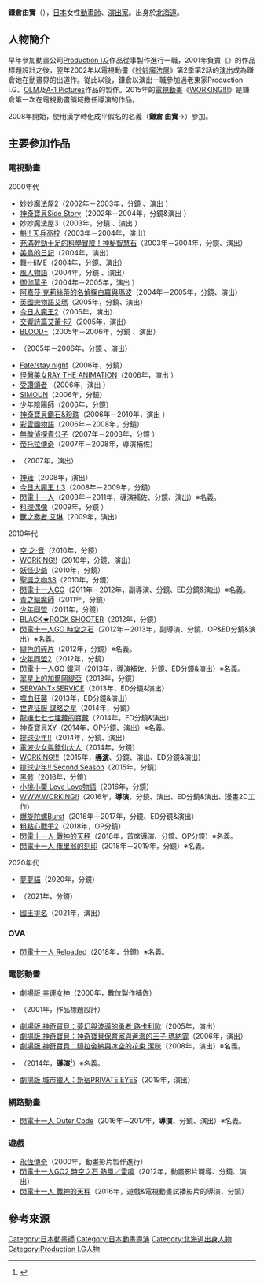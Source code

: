 {{multiple issues|
{{Notability Unreferenced|time=2016-08-11T06:17:24+00:00}}
{{Primarysources|time=2016-08-11T06:17:24+00:00}}
}}
{{noteTA|G1=Anime}}
{{Japanese|japanese=鎌倉 由実|kana=かまくら ゆみ|romaji=Kamakura Yumi}}
'''鎌倉由實'''（{{lang-ja|鎌倉 由実／かまくら ゆみ}}{{bd|||}}），[[日本|日本]]女性[[動畫師|動畫師]]、[[戲劇|演出家]]。出身於[[北海道|北海道]]。

== 人物簡介 ==
早年參加動畫公司[[Production_I.G|Production I.G]]作品從事製作進行一職，2001年負責《{{link-ja|櫻花大戰 活動寫真|サクラ大戦 活動写真}}》的作品標題設計之後，翌年2002年以電視動畫《[[妙妙魔法屋|妙妙魔法屋]]》第2季第2話的[[戲劇|演出]]成為鎌倉她在動畫界的出道作。從此以後，鎌倉以演出一職參加過老東家Production I.G、[[OLM|OLM]]及[[A-1_Pictures|A-1 Pictures]]作品的製作。2015年的[[電視動畫|電視動畫]]《[[WORKING!!_(網絡漫畫)|WORKING!!!]]》是鎌倉第一次在電視動畫領域擔任導演的作品。

2008年開始，使用漢字轉化成平假名的名義（'''鎌倉 由實'''→'''{{lang|ja|かまくら ゆみ}}'''）參加。

== 主要參加作品 ==
=== 電視動畫 ===
; 2000年代
* [[妙妙魔法屋|妙妙魔法屋2]]（2002年－2003年，[[分鏡|分鏡]]<!--第2、12、18、23話-->、[[戲劇|演出]]<!--第12、18、23話-->）
* [[週刊神奇寶貝放送局|神奇寶貝Side Story]]（2002年－2004年，分鏡&演出<!--第11、14話-->）
* 妙妙魔法屋3（2003年，分鏡<!--第2、10、16、21話-->、演出<!--第2、4、16、21、24話-->）
* [[魁！！天兵高校|魁!! 天兵高校]]（2003年－2004年，演出）
* [[神秘智慧石|充滿幹勁十足的科學冒險！神秘智慧石]]（2003年－2004年，分鏡、演出）
* [[美鳥的日記|美鳥的日記]]（2004年，演出）
* [[舞-HiME|舞-HiME]]（2004年，分鏡、演出）
* [[風人物語|風人物語]]（2004年，分鏡<!--第4、8話-->、演出）
* [[御伽草子_(動畫)|御伽草子]]（2004年－2005年，演出<!--第20、25話-->）
* [[阿嘉莎·克莉絲蒂的名偵探白羅與瑪波|阿嘉莎·克莉絲蒂的名偵探白羅與瑪波]]（2004年－2005年，分鏡、演出）
* [[艾瑪_(漫畫)|英國戀物語艾瑪]]（2005年，分鏡、演出）
* [[魔之系列|今日大魔王2]]（2005年，演出）
* [[交響詩篇|交響詩篇艾蕾卡7]]（2005年，演出）
* [[血戰|BLOOD+]]（2005年－2006年，分鏡<!--第37話-->、演出）
* {{link-ja|IGPX|IGPX}}（2005年－2006年，分鏡<!--第9話-->、演出）
* [[Fate/stay_night|Fate/stay night]]（2006年，分鏡）
* [[怪醫美女RAY|怪醫美女RAY THE ANIMATION]]（2006年，演出<!--第9話-->）
* [[傳頌之物|受讚頌者]] （2006年，演出<!--第4話-->）
* [[SIMOUN|SIMOUN]]（2006年，分鏡）
* [[少年陰陽師|少年陰陽師]]（2006年，分鏡）
* [[神奇寶貝鑽石&珍珠|神奇寶貝鑽石&珍珠]]（2006年－2010年，演出<!--第89話-->）
* [[彩雲國物語|彩雲國物語]]（2006年－2008年，分鏡）
* [[無敵偵探貴公子|無敵偵探貴公子]]（2007年－2008年，分鏡<!--第6話-->）
* [[拯救德爾托拉|帝托拉傳奇]]（2007年－2008年，導演補佐）
* {{link-ja|新勇者萊汀|REIDEEN}}（2007年，演出）
* [[神薙|神薙]]（2008年，演出）
* [[魔之系列|今日大魔王！3]]（2008年－2009年，分鏡）
* [[閃電十一人系列|閃電十一人]]（2008年－2011年，導演補佐、分鏡、演出）※'''{{lang|ja|かまくらゆみ}}'''名義。
* [[料理偶像|料理偶像]]（2009年，分鏡<!--第8、9話-->）
* [[獸之奏者|獸之奏者 艾琳]]（2009年，演出）

; 2010年代
* [[空·之·音|空·之·音]]（2010年，分鏡）
* [[迷糊餐廳|WORKING!!]]（2010年，分鏡、演出）
* [[妖怪少爺|妖怪少爺]]（2010年，分鏡）
* [[聖誕之吻|聖誕之吻SS]]（2010年，分鏡）
* [[閃電十一人GO|閃電十一人GO]]（2011年－2012年，副導演、分鏡、ED分鏡&演出）※'''{{lang|ja|かまくらゆみ}}'''名義。
* [[青之驅魔師|青之驅魔師]]（2011年，分鏡）
* [[少年同盟|少年同盟]]（2011年，分鏡）
* [[BLACK★ROCK_SHOOTER|BLACK★ROCK SHOOTER]]（2012年，分鏡）
* [[閃電十一人GO|閃電十一人GO 時空之石]]（2012年－2013年，副導演、分鏡、OP&ED分鏡&演出）※'''{{lang|ja|かまくらゆみ}}'''名義。
* [[緋色的碎片|緋色的碎片]]（2012年，分鏡）※'''{{lang|ja|かまくらゆみ}}'''名義。
* [[少年同盟|少年同盟2]]（2012年，分鏡）
* [[閃電十一人GO|閃電十一人GO 銀河]]（2013年，導演補佐、分鏡、ED分鏡&演出）※'''{{lang|ja|かまくらゆみ}}'''名義。
* [[翠星上的加爾岡緹亞|翠星上的加爾岡緹亞]]（2013年，分鏡）
* [[SERVANT×SERVICE|SERVANT×SERVICE]]（2013年，ED分鏡&演出）
* [[噬血狂襲|噬血狂襲]]（2013年，ED分鏡&演出）
* [[世界征服_謀略之星|世界征服 謀略之星]]（2014年，分鏡）
* [[龍孃七七七埋藏的寶藏|龍孃七七七埋藏的寶藏]]（2014年，ED分鏡&演出）
* [[神奇寶貝XY|神奇寶貝XY]]（2014年，OP分鏡、演出）※'''{{lang|ja|かまくらゆみ}}'''名義。
* [[排球少年！！|排球少年!!]]（2014年，分鏡、演出）
* [[電波少女與錢仙大人|電波少女與錢仙大人]]（2014年，分鏡）
* [[迷糊餐廳|WORKING!!!]]（2015年，'''[[導演|導演]]'''、分鏡、演出、ED分鏡&演出）
* [[排球少年！！|排球少年!! Second Season]]（2015年，分鏡）
* [[黑骸|黑骸]]（2016年，分鏡）
* [[小桃小栗_Love_Love物語|小桃小栗 Love Love物語]]（2016年，分鏡）
* [[WORKING!!_(網路漫畫)|WWW.WORKING!!]]（2016年，'''導演'''、分鏡、演出、ED分鏡&演出、漫畫2D工作）
* [[爆旋陀螺Burst|爆旋陀螺Burst]]（2016年－2017年，分鏡、ED分鏡&演出）
* [[粗點心戰爭|粗點心戰爭2]]（2018年，OP分鏡）
* [[閃電十一人_戰神的天秤|閃電十一人 戰神的天秤]]（2018年，首席導演、分鏡、OP分鏡）※'''{{lang|ja|かまくらゆみ}}'''名義。
* [[閃電十一人_俄里翁的刻印|閃電十一人 俄里翁的刻印]]（2018年－2019年，分鏡）※'''{{lang|ja|かまくらゆみ}}'''名義。

; 2020年代
* [[夢夢貓|夢夢貓]]（2020年，分鏡）
* {{link-ja|MARS RED|MARS RED}}（2021年，分鏡）
* [[國王排名|國王排名]]（2021年，演出）

=== OVA ===
* [[閃電十一人系列|閃電十一人 Reloaded]]（2018年，分鏡）※'''{{lang|ja|かまくらゆみ}}'''名義。

=== 電影動畫 ===
* [[幸運女神#劇場版|劇場版 幸運女神]]（2000年，數位製作補佐）
* {{link-ja|櫻花大戰 活動寫真|サクラ大戦 活動写真}}（2001年，作品標題設計）
* [[神奇寶貝劇場版：夢幻與波導的勇者_路卡利歐|劇場版 神奇寶貝：夢幻與波導的勇者 路卡利歐]]（2005年，演出）
* [[神奇寶貝劇場版：神奇寶貝保育家與蒼海的王子_瑪納霏|劇場版 神奇寶貝：神奇寶貝保育家與蒼海的王子 瑪納霏]]（2006年，演出）
* [[神奇寶貝劇場版：騎拉帝納與冰空的花束_潔咪|劇場版 神奇寶貝：騎拉帝納與冰空的花束 潔咪]]（2008年，演出）※'''{{lang|ja|かまくらゆみ}}'''名義。
* {{link-ja|SANTA COMPANY|サンタ・カンパニー}}（2014年，'''導演'''<ref>{{Cite web|publisher=電影動畫「SANTA COMPANY」公式官網|url=http://www.santa-company.net/#!/page_staff|title=製作人員|accessdate=2016-08-11|language=ja}}</ref>）※'''{{lang|ja|かまくらゆみ}}'''名義。
* [[城市獵人#動畫劇場版|劇場版 城市獵人：新宿PRIVATE EYES]]（2019年，演出）

=== 網路動畫 ===
* [[閃電十一人_戰神的天秤|閃電十一人 Outer Code]]（2016年－2017年，'''導演'''、分鏡、演出）※'''{{lang|ja|かまくらゆみ}}'''名義。

=== 遊戲 ===
* [[永恆傳奇|永恆傳奇]]（2000年，動畫影片製作進行）
* [[閃電十一人GO|閃電十一人GO2 時空之石 熱風／雷鳴]]（2012年，動畫影片職導、分鏡、演出）
* [[閃電十一人_戰神的天秤|閃電十一人 戰神的天秤]]（2016年，遊戲&電視動畫試播影片的導演、分鏡）

== 參考來源 ==
{{reflist}}

{{DEFAULTSORT:Kamakura Yumi}}
[[Category:日本動畫師|Category:日本動畫師]]
[[Category:日本動畫導演|Category:日本動畫導演]]
[[Category:北海道出身人物|Category:北海道出身人物]]
[[Category:Production_I.G人物|Category:Production I.G人物]]
